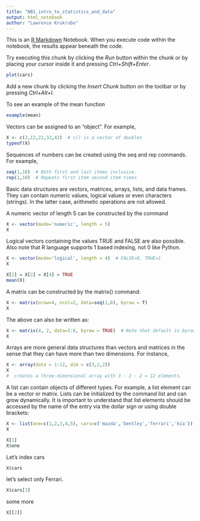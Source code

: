 ```yaml
---
title: "NB1_intro_to_statistics_and_data"
output: html_notebook
author: "Lawrence Krukrubo"
---
```


This is an [R Markdown](http://rmarkdown.rstudio.com) Notebook. When you execute code within the notebook, the results appear beneath the code. 

Try executing this chunk by clicking the *Run* button within the chunk or by placing your cursor inside it and pressing *Ctrl+Shift+Enter*. 

```r
plot(cars)
```

Add a new chunk by clicking the *Insert Chunk* button on the toolbar or by pressing *Ctrl+Alt+I*.


To see an example of the mean function

```r
example(mean)
```
Vectors can be assigned to an “object”. For example,
```r
X <- c(2,12,22,32,42)  # c() is a vector of doubles
typeof(X)
```

Sequences of numbers can be created using the seq and rep commands. For
example,
```r
seq(1,10)  # Both first and last items inclusive.
rep(1,10)  # Repeats first item second item times
```
Basic data structures are vectors, matrices, arrays, lists, and data frames. 
They can contain numeric values, logical values or even characters (strings). 
In the latter case, arithmetic operations are not allowed.

A numeric vector of length 5 can be constructed by the command
```r
X <- vector(mode='numeric', length = 5)
X
```
Logical vectors containing the values TRUE and FALSE are also possible.
Also note that R language supports 1 based indexing, not 0 like Python.
```r
X <- vector(mode='logical', length = 4)  # FALSE=0, TRUE=1
X
```
```r
X[1] = X[2] = X[4] = TRUE
mean(X)
```
A matrix can be constructed by the matrix() command:
```r
X <- matrix(nrow=4, ncol=2, data=seq(1,8), byrow = T)
X
```
The above can also be written as:
```r
X <- matrix(4, 2, data=1:8, byrow = TRUE)  # Note that default is byrow = False
X 
```
Arrays are more general data structures than vectors and matrices in the sense
that they can have more than two dimensions. For instance,
```r
X <- array(data = 1:12, dim = c(3,2,2))
X
#  creates a three-dimensional array with 3 · 2 · 2 = 12 elements.
```
A list can contain objects of different types. For example, a list element can 
be a vector or matrix. Lists can be initialized by the command list and can grow
dynamically. It is important to understand that list elements should be accessed
by the name of the entry via the dollar sign or using double brackets:

```r
X <- list(one=c(1,2,3,4,5), cars=c('mazda','bentley','ferrari','kia'))
X
```
```r
X[1]
X$one
```
Let's index cars
```r
X$cars
```
let's select only Ferrari.
```r
X$cars[3]
```
some more
```r
X[[2]]
```





































